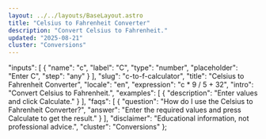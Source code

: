 ```yaml
---
layout: ../../layouts/BaseLayout.astro
title: "Celsius to Fahrenheit Converter"
description: "Convert Celsius to Fahrenheit."
updated: "2025-08-21"
cluster: "Conversions"
---
```



  "inputs": [
    {
      "name": "c",
      "label": "C",
      "type": "number",
      "placeholder": "Enter C",
      "step": "any"
    }
  ],
  "slug": "c-to-f-calculator",
  "title": "Celsius to Fahrenheit Converter",
  "locale": "en",
  "expression": "c * 9 / 5 + 32",
  "intro": "Convert Celsius to Fahrenheit.",
  "examples": [
    {
      "description": "Enter values and click Calculate."
    }
  ],
  "faqs": [
    {
      "question": "How do I use the Celsius to Fahrenheit Converter?",
      "answer": "Enter the required values and press Calculate to get the result."
    }
  ],
  "disclaimer": "Educational information, not professional advice.",
  "cluster": "Conversions"
};

<Calculator schema={schema} />
